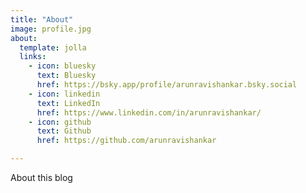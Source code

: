 ```yaml
---
title: "About"
image: profile.jpg
about:
  template: jolla
  links:
    - icon: bluesky
      text: Bluesky
      href: https://bsky.app/profile/arunravishankar.bsky.social
    - icon: linkedin
      text: LinkedIn
      href: https://www.linkedin.com/in/arunravishankar/
    - icon: github
      text: Github
      href: https://github.com/arunravishankar

---
```


About this blog
